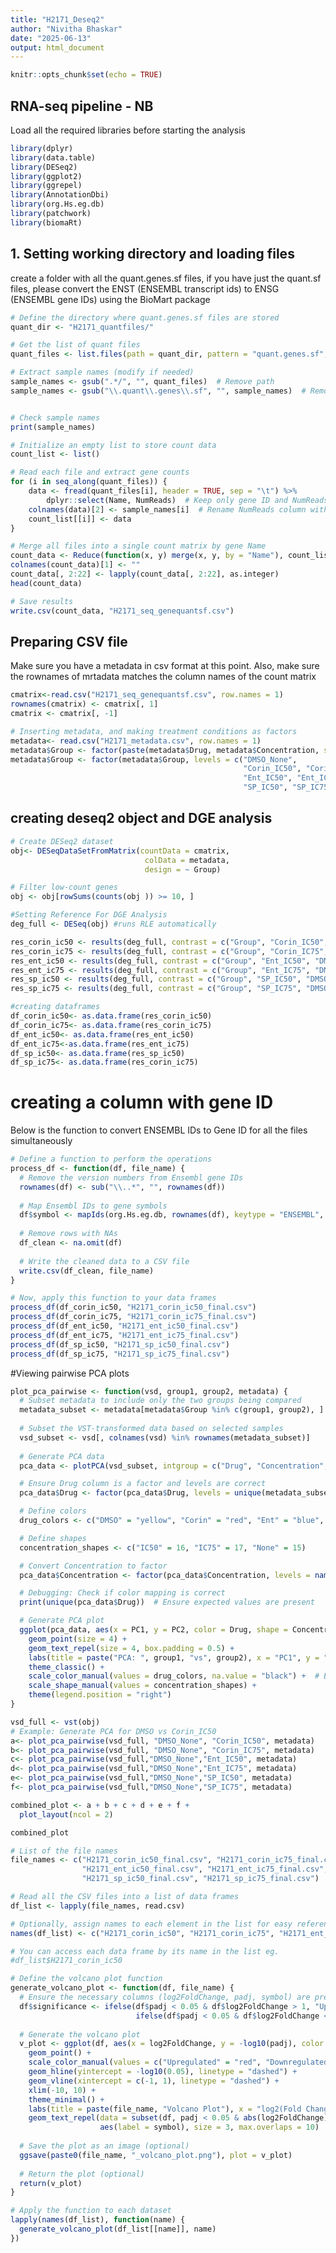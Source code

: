 ```yaml
---
title: "H2171_Deseq2"
author: "Nivitha Bhaskar"
date: "2025-06-13"
output: html_document
---
```


```r
knitr::opts_chunk$set(echo = TRUE)
```

## RNA-seq pipeline - NB

Load all the required libraries before starting the analysis

```r
library(dplyr)
library(data.table)
library(DESeq2)
library(ggplot2)
library(ggrepel)
library(AnnotationDbi)
library(org.Hs.eg.db)
library(patchwork)
library(biomaRt)
```

## 1. Setting working directory and loading files
create a folder with all the quant.genes.sf files, if you have just the quant.sf files, please convert the ENST (ENSEMBL transcript ids) to ENSG (ENSEMBL gene IDs) using the BioMart package

```r
# Define the directory where quant.genes.sf files are stored
quant_dir <- "H2171_quantfiles/"

# Get the list of quant files
quant_files <- list.files(path = quant_dir, pattern = "quant.genes.sf", full.names = TRUE)

# Extract sample names (modify if needed)
sample_names <- gsub(".*/", "", quant_files)  # Remove path
sample_names <- gsub("\\.quant\\.genes\\.sf", "", sample_names)  # Remove exact file extension


# Check sample names
print(sample_names)

# Initialize an empty list to store count data
count_list <- list()

# Read each file and extract gene counts
for (i in seq_along(quant_files)) {
    data <- fread(quant_files[i], header = TRUE, sep = "\t") %>%
        dplyr::select(Name, NumReads)  # Keep only gene ID and NumReads
    colnames(data)[2] <- sample_names[i]  # Rename NumReads column with sample name
    count_list[[i]] <- data
}

# Merge all files into a single count matrix by gene Name
count_data <- Reduce(function(x, y) merge(x, y, by = "Name"), count_list)
colnames(count_data)[1] <- ""
count_data[, 2:22] <- lapply(count_data[, 2:22], as.integer)
head(count_data)

# Save results
write.csv(count_data, "H2171_seq_genequantsf.csv")
```

## Preparing CSV file

Make sure you have a metadata in csv format at this point. Also, make sure the rownames of mrtadata matches the column names of the count matrix

```r
cmatrix<-read.csv("H2171_seq_genequantsf.csv", row.names = 1)
rownames(cmatrix) <- cmatrix[, 1] 
cmatrix <- cmatrix[, -1] 

# Inserting metadata, and making treatment conditions as factors
metadata<- read.csv("H2171_metadata.csv", row.names = 1)
metadata$Group <- factor(paste(metadata$Drug, metadata$Concentration, sep = "_"))
metadata$Group <- factor(metadata$Group, levels = c("DMSO_None", 
                                                    "Corin_IC50", "Corin_IC75", 
                                                    "Ent_IC50", "Ent_IC75", 
                                                    "SP_IC50", "SP_IC75"))

```

## creating deseq2 object and DGE analysis

```r
# Create DESeq2 dataset
obj<- DESeqDataSetFromMatrix(countData = cmatrix,
                              colData = metadata,
                              design = ~ Group)

# Filter low-count genes
obj <- obj[rowSums(counts(obj )) >= 10, ]

#Setting Reference For DGE Analysis
deg_full <- DESeq(obj) #runs RLE automatically

res_corin_ic50 <- results(deg_full, contrast = c("Group", "Corin_IC50", "DMSO_None"), alpha = 0.05)
res_corin_ic75 <- results(deg_full, contrast = c("Group", "Corin_IC75", "DMSO_None"), alpha = 0.05)
res_ent_ic50 <- results(deg_full, contrast = c("Group", "Ent_IC50", "DMSO_None"), alpha = 0.05)
res_ent_ic75 <- results(deg_full, contrast = c("Group", "Ent_IC75", "DMSO_None"), alpha = 0.05)
res_sp_ic50 <- results(deg_full, contrast = c("Group", "SP_IC50", "DMSO_None"), alpha = 0.05)
res_sp_ic75 <- results(deg_full, contrast = c("Group", "SP_IC75", "DMSO_None"), alpha = 0.05)

#creating dataframes
df_corin_ic50<- as.data.frame(res_corin_ic50)
df_corin_ic75<- as.data.frame(res_corin_ic75)
df_ent_ic50<- as.data.frame(res_ent_ic50)
df_ent_ic75<-as.data.frame(res_ent_ic75)
df_sp_ic50<- as.data.frame(res_sp_ic50)
df_sp_ic75<- as.data.frame(res_corin_ic75)
```

# creating a column with gene ID

Below is the function to convert ENSEMBL IDs to Gene ID for all the files simultaneously
```r
# Define a function to perform the operations
process_df <- function(df, file_name) {
  # Remove the version numbers from Ensembl gene IDs
  rownames(df) <- sub("\\..*", "", rownames(df))
  
  # Map Ensembl IDs to gene symbols
  df$symbol <- mapIds(org.Hs.eg.db, rownames(df), keytype = "ENSEMBL", column = "SYMBOL")
  
  # Remove rows with NAs
  df_clean <- na.omit(df)
  
  # Write the cleaned data to a CSV file
  write.csv(df_clean, file_name)
}

# Now, apply this function to your data frames
process_df(df_corin_ic50, "H2171_corin_ic50_final.csv")
process_df(df_corin_ic75, "H2171_corin_ic75_final.csv")
process_df(df_ent_ic50, "H2171_ent_ic50_final.csv")
process_df(df_ent_ic75, "H2171_ent_ic75_final.csv")
process_df(df_sp_ic50, "H2171_sp_ic50_final.csv")
process_df(df_sp_ic75, "H2171_sp_ic75_final.csv")
```

#Viewing pairwise PCA plots
```r
plot_pca_pairwise <- function(vsd, group1, group2, metadata) {
  # Subset metadata to include only the two groups being compared
  metadata_subset <- metadata[metadata$Group %in% c(group1, group2), ]
  
  # Subset the VST-transformed data based on selected samples
  vsd_subset <- vsd[, colnames(vsd) %in% rownames(metadata_subset)]
  
  # Generate PCA data
  pca_data <- plotPCA(vsd_subset, intgroup = c("Drug", "Concentration", "Replicate"), returnData = TRUE)

  # Ensure Drug column is a factor and levels are correct
  pca_data$Drug <- factor(pca_data$Drug, levels = unique(metadata_subset$Drug))

  # Define colors
  drug_colors <- c("DMSO" = "yellow", "Corin" = "red", "Ent" = "blue", "SP" = "green")

  # Define shapes
  concentration_shapes <- c("IC50" = 16, "IC75" = 17, "None" = 15)

  # Convert Concentration to factor
  pca_data$Concentration <- factor(pca_data$Concentration, levels = names(concentration_shapes))

  # Debugging: Check if color mapping is correct
  print(unique(pca_data$Drug))  # Ensure expected values are present

  # Generate PCA plot
  ggplot(pca_data, aes(x = PC1, y = PC2, color = Drug, shape = Concentration, label = Replicate)) +
    geom_point(size = 4) +
    geom_text_repel(size = 4, box.padding = 0.5) +
    labs(title = paste("PCA: ", group1, "vs", group2), x = "PC1", y = "PC2") +
    theme_classic() +
    scale_color_manual(values = drug_colors, na.value = "black") +  # Black for unmapped values
    scale_shape_manual(values = concentration_shapes) +
    theme(legend.position = "right")
}

vsd_full <- vst(obj)
# Example: Generate PCA for DMSO vs Corin_IC50
a<- plot_pca_pairwise(vsd_full, "DMSO_None", "Corin_IC50", metadata)
b<- plot_pca_pairwise(vsd_full, "DMSO_None", "Corin_IC75", metadata)
c<- plot_pca_pairwise(vsd_full,"DMSO_None","Ent_IC50", metadata)
d<- plot_pca_pairwise(vsd_full,"DMSO_None","Ent_IC75", metadata)
e<- plot_pca_pairwise(vsd_full,"DMSO_None","SP_IC50", metadata)
f<- plot_pca_pairwise(vsd_full,"DMSO_None","SP_IC75", metadata)

combined_plot <- a + b + c + d + e + f + 
  plot_layout(ncol = 2) 

combined_plot
```

```r
# List of the file names
file_names <- c("H2171_corin_ic50_final.csv", "H2171_corin_ic75_final.csv", 
                "H2171_ent_ic50_final.csv", "H2171_ent_ic75_final.csv", 
                "H2171_sp_ic50_final.csv", "H2171_sp_ic75_final.csv")

# Read all the CSV files into a list of data frames
df_list <- lapply(file_names, read.csv)

# Optionally, assign names to each element in the list for easy reference
names(df_list) <- c("H2171_corin_ic50", "H2171_corin_ic75", "H2171_ent_ic50", "H2171_ent_ic75", "H2171_sp_ic50", "H2171_sp_ic75")

# You can access each data frame by its name in the list eg.
#df_list$H2171_corin_ic50
```

```r
# Define the volcano plot function
generate_volcano_plot <- function(df, file_name) {
  # Ensure the necessary columns (log2FoldChange, padj, symbol) are present in the dataframe
  df$significance <- ifelse(df$padj < 0.05 & df$log2FoldChange > 1, "Upregulated",
                            ifelse(df$padj < 0.05 & df$log2FoldChange < -1, "Downregulated", "Not Significant"))
  
  # Generate the volcano plot
  v_plot <- ggplot(df, aes(x = log2FoldChange, y = -log10(padj), color = significance, label = symbol)) +
    geom_point() +
    scale_color_manual(values = c("Upregulated" = "red", "Downregulated" = "blue", "Not Significant" = "grey")) +
    geom_hline(yintercept = -log10(0.05), linetype = "dashed") + 
    geom_vline(xintercept = c(-1, 1), linetype = "dashed") +
    xlim(-10, 10) +
    theme_minimal() +
    labs(title = paste(file_name, "Volcano Plot"), x = "log2(Fold Change)", y = "-log10(Adjusted P-value)", color = "Gene Regulation") +
    geom_text_repel(data = subset(df, padj < 0.05 & abs(log2FoldChange) > 1), 
                    aes(label = symbol), size = 3, max.overlaps = 10)
  
  # Save the plot as an image (optional)
  ggsave(paste0(file_name, "_volcano_plot.png"), plot = v_plot)
  
  # Return the plot (optional)
  return(v_plot)
}
```

```r
# Apply the function to each dataset
lapply(names(df_list), function(name) {
  generate_volcano_plot(df_list[[name]], name)
})
```